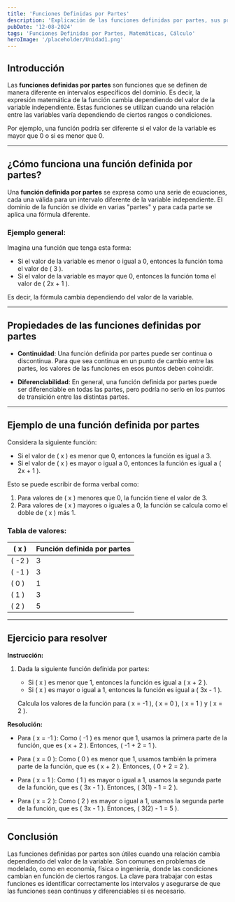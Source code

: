 ```yaml
---
title: 'Funciones Definidas por Partes'  
description: 'Explicación de las funciones definidas por partes, sus propiedades y ejemplos de cómo se utilizan.'  
pubDate: '12-08-2024'
tags: 'Funciones Definidas por Partes, Matemáticas, Cálculo'  
heroImage: '/placeholder/Unidad1.png'  
---
```


## Introducción

Las **funciones definidas por partes** son funciones que se definen de manera diferente en intervalos específicos del dominio. Es decir, la expresión matemática de la función cambia dependiendo del valor de la variable independiente. Estas funciones se utilizan cuando una relación entre las variables varía dependiendo de ciertos rangos o condiciones.

Por ejemplo, una función podría ser diferente si el valor de la variable es mayor que 0 o si es menor que 0.

---

## ¿Cómo funciona una función definida por partes?

Una **función definida por partes** se expresa como una serie de ecuaciones, cada una válida para un intervalo diferente de la variable independiente. El dominio de la función se divide en varias "partes" y para cada parte se aplica una fórmula diferente.

### Ejemplo general:

Imagina una función que tenga esta forma:

- Si el valor de la variable es menor o igual a 0, entonces la función toma el valor de \( 3 \).
- Si el valor de la variable es mayor que 0, entonces la función toma el valor de \( 2x + 1 \).

Es decir, la fórmula cambia dependiendo del valor de la variable.

---

## Propiedades de las funciones definidas por partes

- **Continuidad**: Una función definida por partes puede ser continua o discontinua. Para que sea continua en un punto de cambio entre las partes, los valores de las funciones en esos puntos deben coincidir.
  
- **Diferenciabilidad**: En general, una función definida por partes puede ser diferenciable en todas las partes, pero podría no serlo en los puntos de transición entre las distintas partes.

---

## Ejemplo de una función definida por partes

Considera la siguiente función:

- Si el valor de \( x \) es menor que 0, entonces la función es igual a 3.
- Si el valor de \( x \) es mayor o igual a 0, entonces la función es igual a \( 2x + 1 \).

Esto se puede escribir de forma verbal como:

1. Para valores de \( x \) menores que 0, la función tiene el valor de 3.
2. Para valores de \( x \) mayores o iguales a 0, la función se calcula como el doble de \( x \) más 1.

### Tabla de valores:

| \( x \)  | Función definida por partes  |
|----------|------------------------------|
| \( -2 \) | 3                            |
| \( -1 \) | 3                            |
| \( 0 \)  | 1                            |
| \( 1 \)  | 3                            |
| \( 2 \)  | 5                            |

---

## Ejercicio para resolver

**Instrucción:**  
1. Dada la siguiente función definida por partes:

   - Si \( x \) es menor que 1, entonces la función es igual a \( x + 2 \).
   - Si \( x \) es mayor o igual a 1, entonces la función es igual a \( 3x - 1 \).

   Calcula los valores de la función para \( x = -1 \), \( x = 0 \), \( x = 1 \) y \( x = 2 \).

**Resolución:**

- Para \( x = -1 \): Como \( -1 \) es menor que 1, usamos la primera parte de la función, que es \( x + 2 \). Entonces, \( -1 + 2 = 1 \).
  
- Para \( x = 0 \): Como \( 0 \) es menor que 1, usamos también la primera parte de la función, que es \( x + 2 \). Entonces, \( 0 + 2 = 2 \).
  
- Para \( x = 1 \): Como \( 1 \) es mayor o igual a 1, usamos la segunda parte de la función, que es \( 3x - 1 \). Entonces, \( 3(1) - 1 = 2 \).
  
- Para \( x = 2 \): Como \( 2 \) es mayor o igual a 1, usamos la segunda parte de la función, que es \( 3x - 1 \). Entonces, \( 3(2) - 1 = 5 \).

---

## Conclusión

Las funciones definidas por partes son útiles cuando una relación cambia dependiendo del valor de la variable. Son comunes en problemas de modelado, como en economía, física o ingeniería, donde las condiciones cambian en función de ciertos rangos. La clave para trabajar con estas funciones es identificar correctamente los intervalos y asegurarse de que las funciones sean continuas y diferenciables si es necesario.